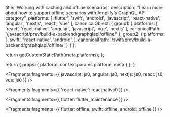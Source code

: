 
  title: 'Working with caching and offline scenarios',
  description: "Learn more about how to support offline scenarios with Amplify's GraphQL API category",
  platforms: [
    'flutter',
    'swift',
    'android',
    'javascript',
    'react-native',
    'angular',
    'nextjs',
    'react',
    'vue'
  ],
  canonicalObject: {
    group1: {
      platforms: [
        'react',
        'react-native',
        'angular',
        'javascript',
        'vue',
        'nextjs'
      ],
      canonicalPath: '/javascript/prev/build-a-backend/graphqlapi/offline/'
    },
    group2: {
      platforms: [
        'swift',
        'react-native',
        'android',
      ],
      canonicalPath: '/swift/prev/build-a-backend/graphqlapi/offline/'
    }
  }
};

  return getCustomStaticPath(meta.platforms);
};

  return {
    props: {
      platform: context.params.platform,
      meta
    }
  };
}


<Fragments
  fragments={{
    javascript: js0,
    angular: js0,
    nextjs: js0,
    react: js0,
    vue: js0
  }}
/>


<Fragments fragments={{ 'react-native': reactnative0 }} />


<Fragments fragments={{ flutter: flutter_maintenance }} />


<Fragments fragments={{ flutter: offline, swift: offline, android: offline }} />
